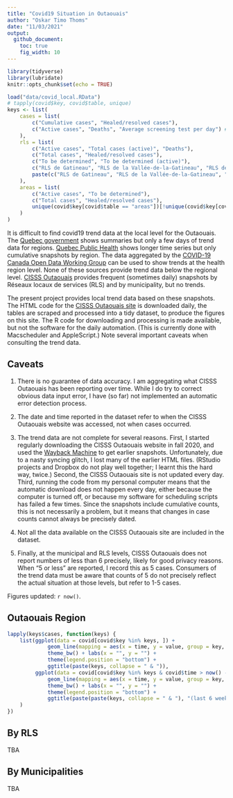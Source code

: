 ```yaml
---
title: "Covid19 Situation in Outaouais"
author: "Oskar Timo Thoms"
date: "11/03/2021"
output: 
  github_document: 
    toc: true
    fig_width: 10
---
```


```r
library(tidyverse)
library(lubridate)
knitr::opts_chunk$set(echo = TRUE)
```
```r
load("data/covid_local.RData")
# tapply(covid$key, covid$table, unique)
keys <- list(
    cases = list(
        c("Cumulative cases", "Healed/resolved cases"),
        c("Active cases", "Deaths", "Average screening test per day") # "Daily increase"
    ),
    rls = list(
        c("Active cases", "Total cases (active)", "Deaths"),
        c("Total cases", "Healed/resolved cases"),
        c("To be determined", "To be determined (active)"),
        c("RLS de Gatineau", "RLS de la Vallée-de-la-Gatineau", "RLS de Papineau", "RLS des Collines-de-l'Outaouais", "RLS du Pontiac"),
        paste(c("RLS de Gatineau", "RLS de la Vallée-de-la-Gatineau", "RLS de Papineau", "RLS des Collines-de-l'Outaouais", "RLS du Pontiac"), "(active)")
    ), 
    areas = list(
        c("Active cases", "To be determined"), 
        c("Total cases", "Healed/resolved cases"), 
        unique(covid$key[covid$table == "areas"])[!unique(covid$key[covid$table == "areas"]) %in% c("Active cases", "To be determined", "Total cases", "Healed/resolved cases")]
    )
)
```

It is difficult to find covid19 trend data at the local level for the Outaouais. The [Quebec government](https://www.quebec.ca/en/health/health-issues/a-z/2019-coronavirus/situation-coronavirus-in-quebec/) shows summaries but only a few days of trend data for regions. [Quebec Public Health](https://www.inspq.qc.ca/covid-19/donnees) shows longer time series but only cumulative snapshots by region. The data aggregated by the [COVID-19 Canada Open Data Working Group](https://opencovid.ca/) can be used to show trends at the health region level. None of these sources provide trend data below the regional level. [CISSS Outaouais](https://cisss-outaouais.gouv.qc.ca/language/en/covid19-en/) provides frequent (sometimes daily) snapshots by Réseaux locaux de services (RLS) and by municipality, but no trends. 

The present project provides local trend data based on these snapshots. The HTML code for the [CISSS Outaouais site](https://cisss-outaouais.gouv.qc.ca/language/en/covid19-en/) is downloaded daily, the tables are scraped and processed into a tidy dataset, to produce the figures on this site. The R code for downloading and processing is made available, but not the software for the daily automation. (This is currently done with Macscheduler and AppleScript.) Note several important caveats when consulting the trend data. 
 
## Caveats

1. There is no guarantee of data accuracy. I am aggregating what CISSS Outaouais has been reporting over time. While I do try to correct obvious data input error, I have (so far) not implemented an automatic error detection process.

2. The date and time reported in the dataset refer to when the CISSS Outaouais website was accessed, not when cases occurred. 

3. The trend data are not complete for several reasons. First, I started regularly downloading the CISSS Outaouais website in fall 2020, and used the [Wayback Machine](https://archive.org/web/) to get earlier snapshots. Unfortunately, due to a nasty syncing glitch, I lost many of the earlier HTML files. (RStudio projects and Dropbox do not play well together; I learnt this the hard way, twice.) Second, the CISSS Outaouais site is not updated every day. Third, running the code from my personal computer means that the automatic download does not happen every day, either because the computer is turned off, or because my software for scheduling scripts has failed a few times. Since the snapshots include cumulative counts, this is not necessarily a problem, but it means that changes in case counts cannot always be precisely dated. 

4. Not all the data available on the CISSS Outaouais site are included in the dataset.

5. Finally, at the municipal and RLS levels, CISSS Outaouais does not report numbers of less than 6 precisely, likely for good privacy reasons. When "5 or less" are reported, I record this as 5 cases. Consumers of the trend data must be aware that counts of 5 do not precisely reflect the actual situation at those levels, but refer to 1-5 cases.

Figures updated: `r now()`.

## Outaouais Region

```r
lapply(keys$cases, function(keys) {
    list(ggplot(data = covid[covid$key %in% keys, ]) + 
             geom_line(mapping = aes(x = time, y = value, group = key, color = key)) + 
             theme_bw() + labs(x = "", y = "") + 
             theme(legend.position = "bottom") + 
             ggtitle(paste(keys, collapse = " & ")),
         ggplot(data = covid[covid$key %in% keys & covid$time > now() - days(42), ]) + 
             geom_line(mapping = aes(x = time, y = value, group = key, color = key)) + 
             theme_bw() + labs(x = "", y = "") + 
             theme(legend.position = "bottom") + 
             ggtitle(paste(paste(keys, collapse = " & "), "(last 6 weeks)"))
    )
})
```

## By RLS

TBA

## By Municipalities

TBA
